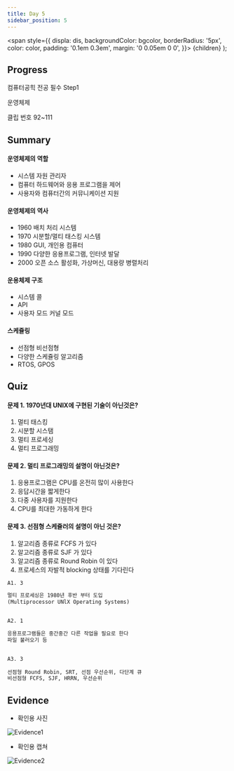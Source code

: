 ---
title: Day 5
sidebar_position: 5
---

  <span
    style={{
      displa: dis,
      backgroundColor: bgcolor,
      borderRadius: '5px',
      color: color,
      padding: '0.1em 0.3em',
      margin: '0 0.05em 0 0',
    }}>
    {children}
  </span>
);

## Progress
<Highlight dis="block" bgcolor="#DB9509" color="#fff">컴퓨터공힉 전공 필수 Step1</Highlight>
</br>

<Highlight dis="block" bgcolor="#4B0082" color="#fff">운영체제</Highlight> 
</br>

<Highlight dis="inline" bgcolor="#25c2a0" color="#fff">클립 번호</Highlight> 92~111

## Summary
#### 운영체제의 역할
- 시스템 자원 관리자
- 컴퓨터 하드웨어와 응용 프로그램을 제어
- 사용자와 컴퓨터간의 커뮤니케이션 지원

<!-- [Details](https://yhole.notion.site/001-C-with-Visual-Studio-f32f93cb0321401f9ec389c5d1df5cc7) -->

#### 운영체제의 역사
- 1960 배치 처리 시스템
- 1970 시분할/멀티 태스킹 시스템
- 1980 GUI, 개인용 컴퓨터
- 1990 다양한 응용프로그램, 인터넷 발달
- 2000 오픈 소스 활성화, 가상머신, 대용량 병렬처리

<!-- [Details](https://yhole.notion.site/002-c594763fcf1c4e35be9941f45d5015a5) -->

#### 운용체제 구조
- 시스템 콜
- API
- 사용자 모드 커널 모드

<!-- [Details](https://yhole.notion.site/003-b2395f05a8724432b72dd3ebb0ef033a) -->

#### 스케쥴링
- 선점형 비선점형
- 다양한 스케쥴링 알고리즘
- RTOS, GPOS

<!-- [Details](https://yhole.notion.site/004-d636247fc0cd415083e2ebb83ede9fd6) -->

## Quiz
#### 문제 1. 1970년대 UNIX에 구현된 기술이 아닌것은?
1. 멀티 태스킹
2. 시분할 시스탬
3. 멀티 프로세싱
4. 멀티 프로그래밍

#### 문제 2. 멀티 프로그래밍의 설명이 아닌것은?
1. 응용프로그램은 CPU를 온전히 많이 사용한다
2. 응답시간을 짧게한다
3. 다중 사용자를 지원한다
4. CPU를 최대한 가동하게 한다


#### 문제 3. 선점형 스케쥴러의 설명이 아닌 것은?
1. 알고리즘 종류로 FCFS 가 있다
2. 알고리즘 종류로 SJF 가 있다
3. 알고리즘 종류로 Round Robin 이 있다
4. 프로세스의 자발적 blocking 상태를 기다린다

```html title="정답"
A1. 3

멀티 프로세싱은 1980년 후반 부터 도입
(Multiprocessor UNlX Operating Systems)


A2. 1

응용프로그램들은 중간중간 다른 작업을 필요로 한다
파일 불러오기 등


A3. 3
 
선점형 Round Robin, SRT, 선점 우선순위, 다단계 큐
비선점형 FCFS, SJF, HRRN, 우선순위

```

## Evidence
- 확인용 사진

![Evidence1](/img/ev/5-1.jpg)
- 확인용 캡쳐

![Evidence2](/img/ev/5-2.png)